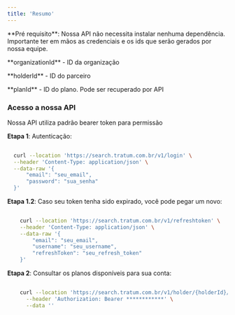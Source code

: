 ```yaml
---
title: 'Resumo'
---
```


<Info>
  **Pré requisito**: Nossa API não necessita instalar nenhuma dependência. <br />
  Importante ter em mãos as credenciais e os ids que serão gerados por nossa equipe. <br />
  <p>**organizationId** - ID da organização</p>
  <p>**holderId** - ID do parceiro</p>
  <p>**planId** - ID do plano. Pode ser recuperado por API</p>
</Info>

### Acesso a nossa API

Nossa API utiliza padrão bearer token para permissão

**Etapa 1**: Autenticação:

<CodeGroup>

  ```bash cURL
    
    curl --location 'https://search.tratum.com.br/v1/login' \
    --header 'Content-Type: application/json' \
    --data-raw '{
        "email": "seu_email",
        "password": "sua_senha"
    }'

  ```
</CodeGroup>

**Etapa 1.2**: Caso seu token tenha sido expirado, você pode pegar um novo:

```bash cURL
  
    curl --location 'https://search.tratum.com.br/v1/refreshtoken' \
    --header 'Content-Type: application/json' \
    --data-raw '{
        "email": "seu_email",
        "username": "seu_username",
        "refreshToken": "seu_refresh_token"
    }'

  ```

**Etapa 2**: Consultar os planos disponíveis para sua conta:

```bash cURL
    
    curl --location 'https://search.tratum.com.br/v1/holder/{holderId}/organization/{organizationId}/balance' \
      --header 'Authorization: Bearer ************' \
      --data ''

  ```